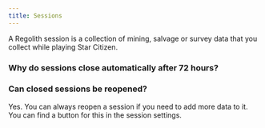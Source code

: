 ```yaml
---
title: Sessions
---
```


A Regolith session is a collection of mining, salvage or survey data that you collect while playing Star Citizen. 


### Why do sessions close automatically after 72 hours?

### Can closed sessions be reopened?

Yes. You can always reopen a session if you need to add more data to it. You can find a button for this in the session settings.